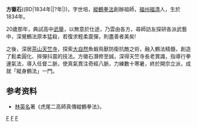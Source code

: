 '''方徽石'''((BD|1834年||?年|))，字世培，[[縱鶴拳法|縱鶴拳法]]創辦祖師，[[福州|福州]][[福清|福清]]人，生於1834年。

20歲那年，典試高中[[武舉|武舉]]，以無意於仕途，乃雲由各方，尋師訪友探研各派武藝中，深覺鶴法原本猛殺，若復求輕柔震彈，則盡善者美矣!

之後，深居[[茶山天竺寺|茶山天竺寺]]，探索[[大自然|大自然]]魚蝦鳥獸防衛抗敵之術，融入鶴法精髓，創造了鬆柔圓化、摔彈抖震的技法。方徽石潛修至誠，深得天竺寺長老賞識，指導行拳運氣法，導入任督二脈，使真氣貫注奇經八脈，力練數十寒暑，終於開宗立派，成就「縱身鶴法」一門。 

==参考资料==
* [[林英名|林英名]]著《虎尾二高師真傳縱鶴拳法》。

[[category:福清人|F]]
[[category:方姓|F]]
[[category:中国武术家|F]]